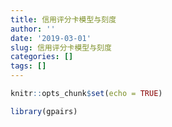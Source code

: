 ```yaml
---
title: 信用评分卡模型与刻度
author: ''
date: '2019-03-01'
slug: 信用评分卡模型与刻度
categories: []
tags: []
---
```



```r
knitr::opts_chunk$set(echo = TRUE)
```


```r
library(gpairs)

```


